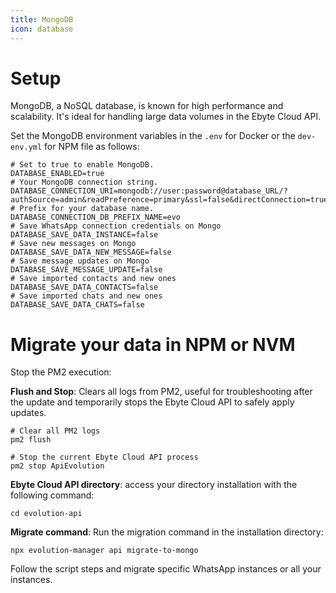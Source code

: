 ```yaml
---
title: MongoDB
icon: database
---
```


# Setup

MongoDB, a NoSQL database, is known for high performance and scalability. It's ideal for handling large data volumes in the Ebyte Cloud API.

Set the MongoDB environment variables in the `.env` for Docker or the `dev-env.yml` for NPM file as follows:

~~~ shell .env or dev-env.yml
# Set to true to enable MongoDB.
DATABASE_ENABLED=true
# Your MongoDB connection string.
DATABASE_CONNECTION_URI=mongodb://user:password@database_URL/?authSource=admin&readPreference=primary&ssl=false&directConnection=true
# Prefix for your database name.
DATABASE_CONNECTION_DB_PREFIX_NAME=evo
# Save WhatsApp connection credentials on Mongo
DATABASE_SAVE_DATA_INSTANCE=false 
# Save new messages on Mongo
DATABASE_SAVE_DATA_NEW_MESSAGE=false 
# Save message updates on Mongo
DATABASE_SAVE_MESSAGE_UPDATE=false
# Save imported contacts and new ones
DATABASE_SAVE_DATA_CONTACTS=false 
# Save imported chats and new ones
DATABASE_SAVE_DATA_CHATS=false 
~~~

# Migrate your data in NPM or NVM

Stop the PM2 execution:

**Flush and Stop**: Clears all logs from PM2, useful for troubleshooting after the update and temporarily stops the Ebyte Cloud API to safely apply updates.

~~~ shell
# Clear all PM2 logs
pm2 flush

# Stop the current Ebyte Cloud API process
pm2 stop ApiEvolution
~~~

**Ebyte Cloud API directory**: access your directory installation with the following command:
~~~
cd evolution-api
~~~

**Migrate command**: Run the migration command in the installation directory:
~~~
npx evolution-manager api migrate-to-mongo
~~~

Follow the script steps and migrate specific WhatsApp instances or all your instances.
